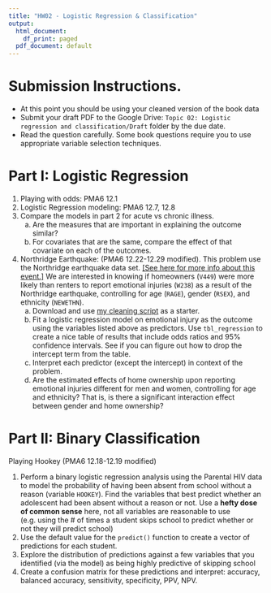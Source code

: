 ```yaml
---
title: "HW02 - Logistic Regression & Classification"
output:
  html_document:
    df_print: paged
  pdf_document: default
---
```


# Submission Instructions. 

* At this point you should be using your cleaned version of the book data
* Submit your draft PDF to the Google Drive: `Topic 02: Logistic regression and classification/Draft` folder by the due date. 
* Read the question carefully. Some book questions require you to use appropriate variable selection techniques. 

# Part I: Logistic Regression

1. Playing with odds: PMA6 12.1
2. Logistic Regression modeling: PMA6 12.7, 12.8
3. Compare the models in part 2 for acute vs chronic illness. 
    a. Are the measures that are important in explaining the outcome similar? 
    b. For covariates that are the same, compare the effect of that covariate on each of the outcomes. 
4. Northridge Earthquake: (PMA6 12.22-12.29 modified). This problem use the Northridge earthquake data set. [[See here for more info about this event.]](https://www.google.com/search?client=firefox-b-1-d&q=northridge+earthquake+1994) We are interested in knowing if homeowners (`V449`) were more likely than renters to report emotional injuries (`W238`) as a result of the Northridge earthquake, controlling for age (`RAGE`), gender (`RSEX`), and ethnicity (`NEWETHN`). 
    a. Download and use [my cleaning script](dm_earthquake.R) as a starter. 
    b. Fit a logistic regression model on emotional injury as the outcome using the variables listed above as predictors. Use `tbl_regression` to create a nice table of results that include odds ratios and 95% confidence intervals. See if you can figure out how to drop the intercept term from the table. 
    c. Interpret each predictor (except the intercept) in context of the problem.
    d. Are the estimated effects of home ownership upon reporting emotional injuries different for men and women, controlling for age and ethnicity? That is, is there a significant interaction effect between gender and home ownership?

    
# Part II: Binary Classification
Playing Hookey (PMA6 12.18-12.19 modified)

1. Perform a binary logistic regression analysis using the Parental HIV data to model the probability of having been absent from school without a reason (variable `HOOKEY`). Find the variables that best predict whether an adolescent had been absent without a reason or not. Use a **hefty dose of common sense** here, not all variables are reasonable to use (e.g. using the # of times a student skips school to predict whether or not they will predict school)
2. Use the default value for the `predict()` function to create a vector of predictions for each student. 
3. Explore the distribution of predictions against a few variables that you identified (via the model) as being highly predictive of skipping school
4. Create a confusion matrix for these predictions and interpret: accuracy, balanced accuracy, sensitivity, specificity, PPV, NPV.
   